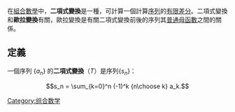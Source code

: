 在[[組合數學|組合數學]]中，'''二項式變換'''是一種{{tsl|en|sequence transformation|序列變換}}，可計算一個計算[[序列|序列]]的[[有限差分|有限差分]]。二項式變換和'''歐拉變換'''有關，歐拉變換是有關二項式變換前後的序列其[[普通母函數|普通母函數]]之間的關係。

==定義==
一個序列 <math>\{a_n\}</math> 的'''二項式變換'''（''T''）是序列<math>\{s_n\}</math>：

:<math>s_n = \sum_{k=0}^n (-1)^k {n\choose k} a_k.</math>

[[Category:组合数学|Category:组合数学]]